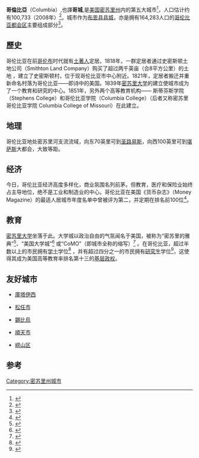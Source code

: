 {{主條目消歧義|本文是介紹位於美國密蘇里州的一個城市，關於南美洲國家，請見「'''[[哥倫比亞|哥倫比亞]]'''」；關於加州市鎮，請見「'''[[哥倫比亞_(加利福尼亞州)|哥倫比亞 (加利福尼亞州)]]'''」。}}
{{Geobox|Settlement
| name = 哥倫比亞
| native_name =
| other_name =
| category = [[城市|城市]]
| etymology =
| official_name = 哥倫比亞市
| motto =
| nickname = 密蘇里的雅典、CoMO
| image =CoMoSkyline3.jpg
| image_caption = 哥倫比亞市天際綫
| flag = Flag of Columbia, Missouri.svg
| symbol =
| symbol_type = 市徽
| country = {{USA}}
| state = [[密苏里州|密苏里州]]
| region = [[布恩县|布恩县]]
| region_type = [[县|县]]
| district =
| district_type =
| municipality =
| part =
| landmark =
| river =
| location =
| elevation_imperial = 705
| prominence_imperial =
| lat_d = 38| lat_m = 56| lat_s = 54| lat_NS = N
| long_d = 92| long_m =20 | long_s = 2| long_EW = W
| highest =
| highest_elevation_imperial =
| highest_lat_d =
| highest_lat_m =
| highest_lat_s =
| highest_lat_NS = N
| highest_long_d =
| highest_long_m =
| highest_long_s =
| highest_long_EW = W
| lowest =
| lowest_elevation_imperial =
| length_imperial =
| length_orientation =
| area_imperial = 60.4
| area_land_imperial  = 60.1
| area_water_imperial = .3
| area_urban_imperial =
| area_metro_imperial =
| population = 121717
| population_date = 2017
| population_urban =
| population_metro =
| population_density_imperial = 1592.8
| population_density_urban_imperial =
| population_density_metro_imperial =
| established = 1818
| established_type = 落戶
| established1 = 1821
| established1_type = 成立
| established2 = 1826
| established2_type = 市政府成立
| date =
| government = [[議會-經理制政府|議會-經理制政府]]
| government_location = 
| government_region =
| government_state =
| government_elevation_imperial =
| government_lat_d = | government_lat_m = | government_lat_s = | government_lat_NS =N
| government_long_d = | government_long_m = | government_long_s = | government_long_EW = W
| mayor = Brian Treece
| leader = 
| leader_type = 市經理
| timezone = [[North_American_Central_Time_Zone|CST]]| utc_offset = -6
| timezone_DST = [[North_American_Central_Time_Zone|CDT]] | utc_offset_DST = -5
| postal_code = 65201, 65202, 65205 (PO BOX), 65211, 65212, 65215, 65216, 65217, 65218, 65299
| postal_code_type = [[美國郵區編號|美國郵區編號]]
| area_code = [[Area_code_573|573]]
| code =
| free = 29-15670| free_type = [[Federal_Information_Processing_Standard|聯邦資料處理標準]]
| free1 = 0716133 | free1_type = [[Geographic_Names_Information_System|GNIS]] feature ID
| map = Boone_County_Missouri_Incorporated_and_Unincorporated_areas_Columbia_Highlighted.svg
| map_size =
| map_caption = [[密苏里州|密苏里州]][[布恩县|布恩县]]的位置
| map1 =
| map1_caption =
| map1_locator = Missouri
| commons = Columbia, Missouri
| statistics =
| website = [http://www.como.gov www.como.gov]
| footnotes =<ref name="syeszw">{{cite web | url=http://www.gocolumbiamo.com/About_Columbia/#facts | title=About Columbia | work=City of Columbia, Missouri | accessdate=2008-01-01 | deadurl=yes | archiveurl=https://web.archive.org/web/20071225210544/http://www.gocolumbiamo.com/About_Columbia/#facts | archivedate=2007-12-25 }}</ref><ref name="dpmpnc">{{cite web |url=http://www.gocolumbiamo.com/Documents/demographics.pdf |format=PDF |title=City of Columbia, Missouri Demographic Statistics |work=City of Columbia, Missouri |accessdate=2008-01-01 |deadurl=yes |archiveurl=https://web.archive.org/web/20071201191629/http://www.gocolumbiamo.com/Documents/demographics.pdf |archivedate=2007-12-01 }}</ref><ref>{{cite web
|title = Population Estimates for All Places: 2000-2009
|work = [[United_States_Census_Bureau|United States Census Bureau]]
|url = http://www.census.gov/popest/cities/tables/SUB-EST2009-01.csv
|accessdate = 2010-06-30
|archive-url = https://web.archive.org/web/20100627001318/http://www.census.gov/popest/cities/tables/SUB-EST2009-01.csv
|archive-date = 2010-06-27
|dead-url = yes
}}</ref><ref>{{cite web |title=2008 Metropolitan Area Population Estimates |work=[[United_States_Census_Bureau|United States Census Bureau]] |url=http://www.census.gov/popest/metro/tables/2008/CBSA-EST2008-01.xls |accessdate=2009-03-19 |archive-url=https://web.archive.org/web/20090731065219/http://www.census.gov/popest/metro/tables/2008/CBSA-EST2008-01.xls |archive-date=2009-07-31 |dead-url=yes }}</ref><ref>{{cite web | title=2008 City of Columbia, Missouri Demographic Statistics | work=City of Columbia, Missouri | url=http://www.gocolumbiamo.com/About_Columbia/documents/demographics.pdf | format=PDF | accessdate=2008-07-09 | deadurl=yes | archiveurl=https://web.archive.org/web/20080910085315/http://www.gocolumbiamo.com/About_Columbia/documents/demographics.pdf | archivedate=2008-09-10 }}</ref>
}}

'''哥倫比亞'''（Columbia）,也譯'''哥城''',是[[美国|美国]][[密苏里州|密苏里州]]内的第五大城市<ref>{{cite web | url=http://factfinder.census.gov/servlet/GCTTable?_bm=y&-geo_id=04000US29&-_box_head_nbr=GCT-T1-R&-ds_name=PEP_2006_EST&-_lang=en&-format=ST-9S&-_sse=on | title=2006 Population estimates for incorporated July 1, 2006 | work=[[United_States_Census_Bureau|United States Census Bureau]] | accessdate=2008-01-01 | archive-url=https://archive.today/20200212211335/http://factfinder.census.gov/servlet/GCTTable?_bm=y&-geo_id=04000US29&-_box_head_nbr=GCT-T1-R&-ds_name=PEP_2006_EST&-_lang=en&-format=ST-9S&-_sse=on | archive-date=2020-02-12 | dead-url=yes }}</ref>，人口估计约有100,733（2008年）<ref>{{cite web | title=Population Estimates for All Places: 2000-2008 | work=U.S. Census Bureau, Population Division | url=http://www.census.gov/popest/cities/tables/SUB-EST2008-01.xls | accessdate=2009-07-01 | archive-url=https://web.archive.org/web/20090718103048/http://www.census.gov/popest/cities/tables/SUB-EST2008-01.xls | archive-date=2009-07-18 | dead-url=yes }}</ref>。城市作为[[布恩县|布恩县]][[县城|县城]]，亦是拥有164,283人口的[[哥伦比亚都会区|哥伦比亚都会区]]主要组成部分<ref>{{cite web |title=2007 Metropolitan Area Population Estimates July 1, 2007 |work=[[United_States_Census_Bureau|United States Census Bureau]] |url=http://www.census.gov/population/www/estimates/metro_general/2007/CBSA-EST2007-07.csv |accessdate=2008-03-26 |archive-url=https://web.archive.org/web/20080402204232/http://www.census.gov/population/www/estimates/metro_general/2007/CBSA-EST2007-07.csv |archive-date=2008-04-02 |dead-url=yes }}</ref>。

==歷史==
哥伦比亚在前[[哥伦布|哥伦布]]时代就有[[印第安人|土著人]]定居。1818年，一群定居者通过史密斯顿土地公司（Smithton Land Company）购买了超过两千英亩（合8平方公里）的土地 ，建立了史密斯顿村，位于现哥伦比亚市中心附近。1821年，定居者搬迁并重新命名村落为哥伦比亚——即诗中的美国。1839年[[密苏里大学|密苏里大学]]的建立使城市成为了一个教育和研究的中心。1851年，另外两个高等教育机构—— 斯蒂芬斯学院（Stephens College）和哥伦比亚学院（Columbia College）（后者又称密苏里哥伦比亚学院 Columbia College of Missouri）在此建立。

==地理==
哥伦比亚地处密苏里河支流流域，向东70英里可到[[圣路易斯_(密苏里州)|圣路易斯]]，向西100英里可到[[堪萨斯城_(密苏里州)|堪萨斯]]大都会，大致等距。

==经济==
今日，哥伦比亚经济高度多样化，商业氛围名列前茅。但教育，医疗和保险业始终占主导地位，绝不是工业和制造业的中心。哥伦比亚在美国《货币杂志》（Money Magazine）的最适人居城市年度名单中曾被评为第二，并定期在排名前100位<ref>{{cite web | url=http://www.relocateamerica.com/missouri/cities/columbia | title=Why you should choose Columbia | work=Relocate America | accessdate=2008-01-01 | deadurl=yes | archiveurl=https://web.archive.org/web/20080303105630/http://www.relocateamerica.com/missouri/cities/columbia | archivedate=2008-03-03 }}</ref>。

==教育==
[[密苏里大学|密苏里大学]]坐落于此。大学城以政治自由的气氛闻名于美国，被称为“密苏里的雅典”<ref>{{cite book | last =Switzler | first=William | title=History of Boone County, Missouri | publisher=St. Louis Western Historical Company |year=1882 | pages=220–221}}</ref>、“美国大学城”<ref>{{cite web| url=http://www.ccis.edu/day/international/columbia.asp| title=Columbia, Mo -Collegetown U.S.A| work=[[Columbia_College_(Missouri)|Columbia College]]| accessdate=2008-01-01| archive-date=2012-06-11| archive-url=https://web.archive.org/web/20120611030123/http://ccis.edu/day/international/columbia.asp| dead-url=yes}}</ref> 或“CoMO”（即城市全称的缩写）<ref>{{cite web | url=http://www.themaneater.com/stories/2007/10/30/how-como-does-halloween/ | title=How CoMO does Halloween | work=[[The_Maneater|The Maneater]] | accessdate=2008-07-18 | archive-date=2008-10-16 | archive-url=https://web.archive.org/web/20081016132845/http://www.themaneater.com/stories/2007/10/30/how-como-does-halloween/ | dead-url=no }}</ref> 。在哥伦比亚，超过半数以上的市民拥有[[学士|学士]]学位<ref>{{cite web | url=http://factfinder.census.gov/servlet/ACSSAFFFacts?_event=Search&geo_id=&_geoContext=&_street=&_county=Columbia&_cityTown=Columbia&_state=04000US29&_zip=&_lang=en&_sse=on&pctxt=fph&pgsl=010 | title=American Factfinder Columbia, Missouri | work=[[United_States_Census_Bureau|United States Census Bureau]] | accessdate=2008-01-01 | archive-url=https://archive.today/20200211180209/http://factfinder.census.gov/servlet/ACSSAFFFacts?_event=Search&geo_id=&_geoContext=&_street=&_county=Columbia&_cityTown=Columbia&_state=04000US29&_zip=&_lang=en&_sse=on&pctxt=fph&pgsl=010 | archive-date=2020-02-11 | dead-url=yes }}</ref> ，并有超过四分之一的市民拥有[[研究生|研究生]]学位<ref name="rkmnym">{{cite web |url=http://money.cnn.com/magazines/moneymag/bplive/2006/top25s/educated.html |title=Money's best places to live - most educated |work=[[Money_Magazine|Money Magazine]] |accessdate=2008-01-01 |deadurl=yes |archiveurl=https://web.archive.org/web/20120511115112/http://money.cnn.com/magazines/moneymag/bplive/2006/top25s/educated.html |archivedate=2012-05-11 }}</ref>，这使得其成为美国高等教育率排名第十三的[[基层政权|基层政权]]。

== 友好城市 ==
* {{GEO}}[[庫塔伊西|庫塔伊西]]
* {{JPN}}[[松任市|松任市]] 
* {{ROU}}[[錫比烏|錫比烏]] 
* {{KOR}}[[順天市|順天市]] 
* {{CHN}}[[崂山区|崂山区]]
 
== 参考 ==
<references/>

{{Authority control}}
[[Category:密苏里州城市|Category:密苏里州城市]]